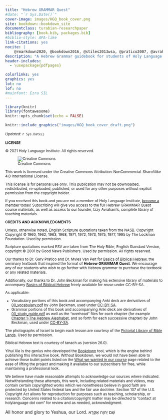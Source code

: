 ```yaml
---
title: "Hebrew GRAMMAR Quest"
#date: "`r Sys.Date()`"
cover-image: images/HGQ_book_cover.png
site: bookdown::bookdown_site
documentclass: turabian-researchpaper
bibliography: [book.bib, packages.bib]
#biblio-style: APA-like
link-citations: yes
nocite: |
    @rmarkdown2020, @bookdown2016, @stiles2013wsa, @pratico2007, @avraham2012, @beckman, @beckman2012, @delauro2009, @beckmana
description: "A Hebrew Grammar guidebook for students of Holy Language Institute."
header-includes:
  - \usepackage{pdfpages}

colorlinks: yes
graphics: yes
lot: no
lof: no
#mainfont: Ezra SIL
---
```


```r
library(knitr)
library(fontawesome)
knitr::opts_chunk$set(echo = FALSE)

```

<div style="display:none">
# Cover {.unnumbered}
</div>

```r
knitr::include_graphics("images/HGQ_book_cover_draft.png")
```

<small>*Updated*: `r Sys.Date()`</small>

<small>

**LICENSE**

© 2021 Holy Language Institute. All rights reserved.

![Creative Commons](images/by-nc-sa.png)

This work is licensed under the Creative Commons Attribution-NonCommercial-ShareAlike 4.0 International License. 

This license is for personal use only.  This publication may not be downloaded, redistributed, re-uploaded, published, or used for any other purposes without explicit permission from the copyright holder.

If you received this book and you are not a member of Holy Language Institute, [become a member](https://holylanguage.com/subscribe.html) today!  Subscribing will give you access to the full Hebrew GRAMMAR Quest course materials, as well as access to our founder, Izzy Avraham's, complete library of teaching materials.


**CREDITS AND ACKNOWLEDGMENTS**

Unless, otherwise noted, English Scripture quotations taken from the NASB. Copyright Copyright © 1960, 1962, 1963, 1968, 1971, 1972, 1973, 1975, 1977, 1995 by The Lockman Foundation. Used by permission.

Scripture quotations marked ESV are taken from The Holy Bible, English Standard Version, copyright © 2001 by Good News Publishers. Used by permission. All rights reserved.

Our thanks to Dr. Gary Pratico and Dr. Myles Van Pelt for <u>Basics of Biblical Hebrew</u>, the seminary textbook that inspired the format of **Hebrew GRAMMAR Quest**.  We encourage any of our students who wish to go further with Hebrew grammar to purchase the textbook or any related materials.

Additionally, our thanks to Dr. John Beckman for making his extensive library of materials to accompany <u>Basics of Biblical Hebrew</u> freely available for reuse under CC-BY-SA.

As applicable:

* Vocabulary portions of this book and accompanying Anki deck are derivatives of [00_vocabulary.pdf](https://hebrewsyntax.org/bbh2new/00_vocabulary.pdf) by John Beckman, used under [CC-BY-SA](https://creativecommons.org/licenses/by-nc-sa/4.0/).
* Grammar portions of this book and accompanying Anki deck are derivatives of [00_study_guide.pdf](https://hebrewsyntax.org/bbh2new/00_study_guide.pdf) as well as the "overhead" files for each chapter (for example [Chapter 1-The Hebrew Alephabet](https://hebrewsyntax.org/bbh2new/01_overheads_bw.pdf), and so forth for each successive chapter) by John Beckman, used under [CC-BY-SA](https://creativecommons.org/licenses/by-nc-sa/4.0/).

The photographs of Israel to begin each lesson are courtesy of the [Pictorial Library of Bible Lands](www.bibleplaces.com){target="_blank"}. Used by permission.

Biblical Hebrew text is courtesy of tanach.us (version 26.0). 

Yihui Xie is the genius who developed the [Bookdown](https://bookdown.org/) tool, which is the engine behind publishing this interactive book.  Without Bookdown, we would not have been able to achieve those bullet points listed on the [What we wanted in our course](#our_course) page related to the ease of lifting the project and making it available to our subscribers for free, while maintaining a professional look.

We believe have made reasonable attempts to acknowledge our sources where indicated. Notwithstanding these attempts, this work, including related materials and videos, may contain certain copyrighted works which we nonetheless believe in good faith are protected by United States federal law and the fair use doctrine.  Section 107 of the U.S. Copyright Act allows for reproduction for purposes such as teaching, scholarship, or research.   Concerns related to a citation/copyright matter may be directed to "contact at holylanguage dot com" for review and as needed, acknowledgment.

</small>


All honor and glory to Yeshua, our Lord. <span class="he"> שֵׁם יְהוָה אֶקְרָא</span>

